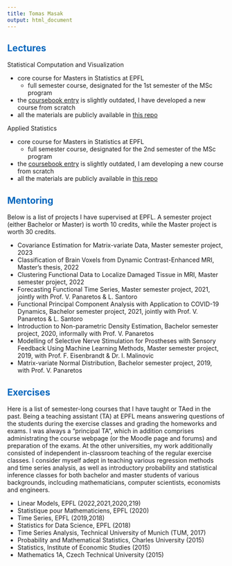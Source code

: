 ```yaml
---
title: Tomas Masak
output: html_document
---
```


## <font color='#0065bd'>Lectures</font>

Statistical Computation and Visualization

* core course for Masters in Statistics at EPFL
    - full semester course, designated for the 1st semester of the MSc program
* the [coursebook entry](https://edu.epfl.ch/coursebook/fr/statistical-computation-and-visualisation-MATH-517) is slightly outdated, I have developed a new course from scratch
* all the materials are publicly available in [this repo](https://github.com/TMasak/StatComp)

Applied Statistics

* core course for Masters in Statistics at EPFL
    - full semester course, designated for the 2nd semester of the MSc program
* the [coursebook entry](https://edu.epfl.ch/coursebook/en/applied-statistics-MATH-516) is slightly outdated, I am developing a new course from scratch
* all the materials are publicly available in [this repo](https://github.com/TMasak/AppStat)

## <font color='#0065bd'>Mentoring</font>

Below is a list of projects I have supervised at EPFL. A semester project (either Bachelor or Master) is worth 10 credits, while the Master project is worth 30 credits.

* Covariance Estimation for Matrix-variate Data, Master semester project, 2023
* Classification of Brain Voxels from Dynamic Contrast-Enhanced MRI, Master's thesis, 2022
* Clustering Functional Data to Localize Damaged Tissue in MRI, Master semester project, 2022
* Forecasting Functional Time Series, Master semester project, 2021, jointly with Prof. V. Panaretos & L. Santoro
* Functional Principal Component Analysis with Application to COVID-19 Dynamics, Bachelor semester project, 2021, jointly with Prof. V. Panaretos & L. Santoro
* Introduction to Non-parametric Density Estimation, Bachelor semester project, 2020, informally with Prof. V. Panaretos
* Modelling of Selective Nerve Stimulation for Prostheses with Sensory Feedback Using Machine Learning Methods, Master semester project, 2019, with Prof. F. Eisenbrandt & Dr. I. Malinovic
* Matrix-variate Normal Distribution, Bachelor semester project, 2019, with Prof. V. Panaretos

## <font color='#0065bd'>Exercises</font>

Here is a list of semester-long courses that I have taught or TAed in the past. Being a teaching assistant (TA) at EPFL means answering questions of the students during the exercise classes and grading the homeworks and exams. I was always a "principal TA", which in addition comprises administrating the course webpage (or the Moodle page and forums) and preparation of the exams. At the other universities, my work additionally consisted of independent in-classroom teaching of the regular exercise classes. I consider myself adept in teaching various regression methods and time series analysis, as well as introductory probability and statistical inference classes for both bachelor and master students of various backgrounds, inclcuding mathematicians, computer scientists, economists and engineers.

* Linear Models, EPFL (2022,2021,2020,219)
* Statistique pour Mathematiciens, EPFL (2020)
* Time Series, EPFL (2019,2018)
* Statistics for Data Science, EPFL (2018)
* Time Series Analysis, Technical University of Munich (TUM, 2017)
* Probability and Mathematical Statistics, Charles University (2015)
* Statistics, Institute of Economic Studies (2015)
* Mathematics 1A, Czech Technical University (2015)



